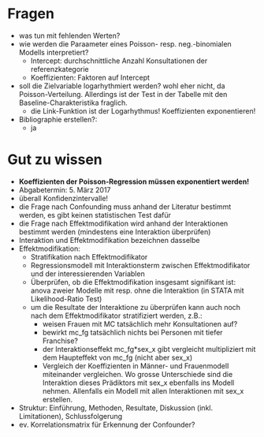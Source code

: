# Fragen

* was tun mit fehlenden Werten?
* wie werden die Paraameter eines Poisson- resp. neg.-binomialen Modells interpretiert?
    * Intercept: durchschnittliche Anzahl Konsultationen der referenzkategorie
    * Koeffizienten: Faktoren auf Intercept
* soll die Zielvariable logarhythmiert werden? wohl eher nicht, da Poisson-Verteilung. 
Allerdings ist der Test in der Tabelle mit den Baseline-Charakteristika fraglich.
    * die Link-Funktion ist der Logarhythmus! Koeffizienten exponentieren!
* Bibliographie erstellen?:
    * ja

# Gut zu wissen

* **Koeffizienten der Poisson-Regression müssen exponentiert werden!**
* Abgabetermin: 5. März 2017
* überall Konfidenzintervalle!
* die Frage nach Confounding muss anhand der Literatur bestimmt werden, es gibt keinen statistischen Test dafür
* die Frage nach Effektmodifikation wird anhand der Interaktionen bestimmt werden (mindestens eine Interaktion überprüfen)
* Interaktion und Effektmodifikation bezeichnen dasselbe
* Effektmodifikation:
    * Stratifikation nach Effektmodifikator
    * Regressionsmodell mit Interaktionsterm zwischen Effektmodifikator und der interessierenden Variablen
    * Überprüfen, ob die Effektmodifikation insgesamt signifikant ist: anova zweier Modelle mit resp. ohne die Interaktion (in STATA mit Likelihood-Ratio Test)
    * um die Resultate der Interaktione zu überprüfen kann auch noch nach dem Effektmodifikator stratifiziert werden, z.B.:
        * weisen Frauen mit MC tatsächlich mehr Konsultationen auf?
        * bewirkt mc_fg tatsächlich nichts bei Personen mit tiefer Franchise?
        * der Interaktionseffekt mc_fg\*sex_x gibt vergleicht multipliziert mit dem Haupteffekt von mc_fg (nicht aber sex_x)
        * Vergleich der Koeffizienten in Männer- und Frauenmodell miteinander vergleichen. Wo grosse Unterschiede sind die Interaktion dieses Prädiktors mit sex_x ebenfalls ins Modell nehmen. Allenfalls ein Modell mit allen Interaktionen mit sex_x erstellen.
* Struktur: Einführung, Methoden, Resultate, Diskussion (inkl. Limitationen), Schlussfolgerung
* ev. Korrelationsmatrix für Erkennung der Confounder?